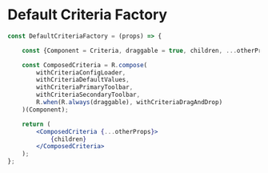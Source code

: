 
<Meta title="Templates/Components/Criteria" />

# Default Criteria Factory

```jsx
const DefaultCriteriaFactory = (props) => {

	const {Component = Criteria, draggable = true, children, ...otherProps} = props;

	const ComposedCriteria = R.compose(
		withCriteriaConfigLoader,
		withCriteriaDefaultValues,
		withCriteriaPrimaryToolbar,
		withCriteriaSecondaryToolbar,
		R.when(R.always(draggable), withCriteriaDragAndDrop)
	)(Component);

	return (
		<ComposedCriteria {...otherProps}>
			{children}
		</ComposedCriteria>
	);
};
```
